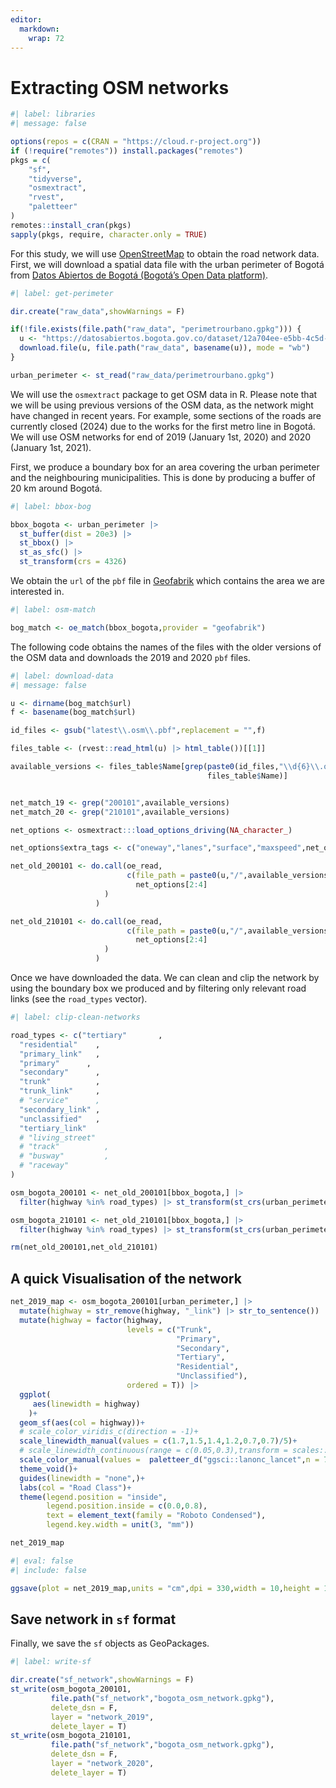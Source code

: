 ```yaml
---
editor: 
  markdown: 
    wrap: 72
---
```

# Extracting OSM networks {#sec-extrosm}

```r
#| label: libraries
#| message: false

options(repos = c(CRAN = "https://cloud.r-project.org"))
if (!require("remotes")) install.packages("remotes")
pkgs = c(
    "sf",
    "tidyverse",
    "osmextract",
    "rvest",
    "paletteer"
)
remotes::install_cran(pkgs)
sapply(pkgs, require, character.only = TRUE)
```

For this study, we will use
[OpenStreetMap](https://www.openstreetmap.org/) to obtain the road
network data. First, we will download a spatial data file with the urban
perimeter of Bogotá from [Datos Abiertos de Bogotá (Bogotá's Open Data
platform)](https://datosabiertos.bogota.gov.co/dataset/12a704ee-e5bb-4c5d-bad6-a5069d12f90a).

```r
#| label: get-perimeter

dir.create("raw_data",showWarnings = F)

if(!file.exists(file.path("raw_data", "perimetrourbano.gpkg"))) {
  u <- "https://datosabiertos.bogota.gov.co/dataset/12a704ee-e5bb-4c5d-bad6-a5069d12f90a/resource/bfc61e3c-fa58-4fe7-9581-7ead66c494cb/download/perimetrourbano.gpkg"
  download.file(u, file.path("raw_data", basename(u)), mode = "wb")
}

urban_perimeter <- st_read("raw_data/perimetrourbano.gpkg")
```

We will use the `osmextract` package to get OSM data in R. Please note
that we will be using previous versions of the OSM data, as the network
might have changed in recent years. For example, some sections of the
roads are currently closed (2024) due to the works for the first metro
line in Bogotá. We will use OSM networks for end of 2019 (January 1st,
2020) and 2020 (January 1st, 2021).

First, we produce a boundary box for an area covering the urban
perimeter and the neighbouring municipalities. This is done by producing
a buffer of 20 km around Bogotá.

```r
#| label: bbox-bog

bbox_bogota <- urban_perimeter |>
  st_buffer(dist = 20e3) |> 
  st_bbox() |>
  st_as_sfc() |>
  st_transform(crs = 4326)
```

We obtain the `url` of the `pbf` file in
[Geofabrik](https://www.geofabrik.de/) which contains the area we are
interested in.

```r
#| label: osm-match

bog_match <- oe_match(bbox_bogota,provider = "geofabrik")
```

The following code obtains the names of the files with the older
versions of the OSM data and downloads the 2019 and 2020 `pbf` files.

```r
#| label: download-data
#| message: false

u <- dirname(bog_match$url)
f <- basename(bog_match$url)

id_files <- gsub("latest\\.osm\\.pbf",replacement = "",f)

files_table <- (rvest::read_html(u) |> html_table())[[1]]

available_versions <- files_table$Name[grep(paste0(id_files,"\\d{6}\\.osm\\.pbf$"),
                                            files_table$Name)]


net_match_19 <- grep("200101",available_versions)
net_match_20 <- grep("210101",available_versions)

net_options <- osmextract:::load_options_driving(NA_character_)

net_options$extra_tags <- c("oneway","lanes","surface","maxspeed",net_options$extra_tags)

net_old_200101 <- do.call(oe_read,
                          c(file_path = paste0(u,"/",available_versions[net_match_19]),
                            net_options[2:4]
                     )
                   )

net_old_210101 <- do.call(oe_read,
                          c(file_path = paste0(u,"/",available_versions[net_match_20]),
                            net_options[2:4]
                     )
                   )
```

Once we have downloaded the data. We can clean and clip the network by
using the boundary box we produced and by filtering only relevant road
links (see the `road_types` vector).

```r
#| label: clip-clean-networks

road_types <- c("tertiary"       ,
  "residential"    ,
  "primary_link"   ,
  "primary"      ,
  "secondary"      ,
  "trunk"          ,
  "trunk_link"     ,
  # "service"      ,
  "secondary_link" ,
  "unclassified"   ,
  "tertiary_link"  
  # "living_street"
  # "track"          ,
  # "busway"         ,
  # "raceway"
)

osm_bogota_200101 <- net_old_200101[bbox_bogota,] |>
  filter(highway %in% road_types) |> st_transform(st_crs(urban_perimeter))

osm_bogota_210101 <- net_old_210101[bbox_bogota,] |>
  filter(highway %in% road_types) |> st_transform(st_crs(urban_perimeter))

rm(net_old_200101,net_old_210101)
```

## A quick Visualisation of the network

```r
net_2019_map <- osm_bogota_200101[urban_perimeter,] |> 
  mutate(highway = str_remove(highway, "_link") |> str_to_sentence()) |>
  mutate(highway = factor(highway,
                          levels = c("Trunk",
                                     "Primary",
                                     "Secondary",
                                     "Tertiary",
                                     "Residential",
                                     "Unclassified"),
                          ordered = T)) |>
  ggplot(
     aes(linewidth = highway)
    )+
  geom_sf(aes(col = highway))+
  # scale_color_viridis_c(direction = -1)+
  scale_linewidth_manual(values = c(1.7,1.5,1.4,1.2,0.7,0.7)/5)+
  # scale_linewidth_continuous(range = c(0.05,0.3),transform = scales::transform_boxcox(p = 2))+
  scale_color_manual(values =  paletteer_d("ggsci::lanonc_lancet",n = 7))+
  theme_void()+
  guides(linewidth = "none",)+
  labs(col = "Road Class")+
  theme(legend.position = "inside",
        legend.position.inside = c(0.0,0.8),
        text = element_text(family = "Roboto Condensed"),
        legend.key.width = unit(3, "mm"))

net_2019_map  
```

```r
#| eval: false
#| include: false

ggsave(plot = net_2019_map,units = "cm",dpi = 330,width = 10,height = 12,filename = "network_map.png")
```


## Save network in `sf` format

Finally, we save the `sf` objects as GeoPackages.

```r
#| label: write-sf

dir.create("sf_network",showWarnings = F)
st_write(osm_bogota_200101,
         file.path("sf_network","bogota_osm_network.gpkg"),
         delete_dsn = F,
         layer = "network_2019",
         delete_layer = T)
st_write(osm_bogota_210101,
         file.path("sf_network","bogota_osm_network.gpkg"),
         delete_dsn = F,
         layer = "network_2020",
         delete_layer = T)
```

